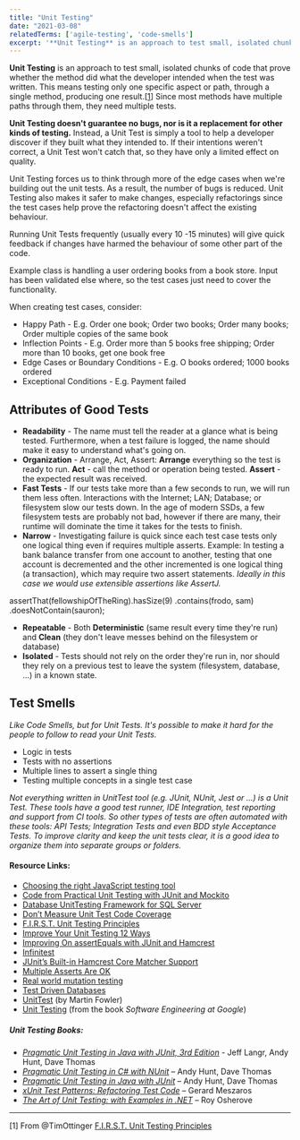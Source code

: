 ```yaml
---
title: "Unit Testing"
date: "2021-03-08"
relatedTerms: ['agile-testing', 'code-smells']
excerpt: '**Unit Testing** is an approach to test small, isolated chunks of code that prove whether'
---
```


**Unit Testing** is an approach to test small, isolated chunks of code that prove whether the method did what the developer intended when the test was written. This means testing only one specific aspect or path, through a single method, producing one result.\[[1](#footnotes)\] Since most methods have multiple paths through them, they need multiple tests.

**Unit Testing doesn't guarantee no bugs, nor is it a replacement for other kinds of testing.** Instead, a Unit Test is simply a tool to help a developer discover if they built what they intended to. If their intentions weren't correct, a Unit Test won't catch that, so they have only a limited effect on quality.

Unit Testing forces us to think through more of the edge cases when we're building out the unit tests. As a result, the number of bugs is reduced. Unit Testing also makes it safer to make changes, especially refactorings since the test cases help prove the refactoring doesn't affect the existing behaviour.

Running Unit Tests frequently (usually every 10 -15 minutes) will give quick feedback if changes have harmed the behaviour of some other part of the code.

Example class is handling a user ordering books from a book store. Input has been validated else where, so the test cases just need to cover the functionality.

When creating test cases, consider:

- Happy Path - E.g. Order one book; Order two books; Order many books; Order multiple copies of the same book
- Inflection Points - E.g. Order more than 5 books free shipping; Order more than 10 books, get one book free
- Edge Cases or Boundary Conditions - E.g. O books ordered; 1000 books ordered
- Exceptional Conditions - E.g. Payment failed

## Attributes of Good Tests

- **Readability** - The name must tell the reader at a glance what is being tested. Furthermore, when a test failure is logged, the name should make it easy to understand what's going on.
- **Organization** - Arrange, Act, Assert: **Arrange** everything so the test is ready to run. **Act** - call the method or operation being tested. **Assert** - the expected result was received.
- **Fast Tests** - If our tests take more than a few seconds to run, we will run them less often. Interactions with the Internet; LAN; Database; or filesystem slow our tests down. In the age of modern SSDs, a few filesystem tests are probably not bad, however if there are many, their runtime will dominate the time it takes for the tests to finish.
- **Narrow** - Investigating failure is quick since each test case tests only one logical thing even if requires multiple asserts. Example: In testing a bank balance transfer from one account to another, testing that one account is decremented and the other incremented is one logical thing (a transaction), which may require two assert statements. _Ideally in this case we would use extensible assertions like AssertJ._

assertThat(fellowshipOfTheRing).hasSize(9) .contains(frodo, sam) .doesNotContain(sauron);

- **Repeatable** - Both **Deterministic** (same result every time they're run) and **Clean** (they don't leave messes behind on the filesystem or database)
- **Isolated** - Tests should not rely on the order they're run in, nor should they rely on a previous test to leave the system (filesystem, database, ...) in a known state.

## Test Smells

_Like Code Smells, but for Unit Tests. It's possible to make it hard for the people to follow to read your Unit Tests._

- Logic in tests
- Tests with no assertions
- Multiple lines to assert a single thing
- Testing multiple concepts in a single test case

_Not everything written in UnitTest tool (e.g. JUnit, NUnit, Jest or ...) is a Unit Test. These tools have a good test runner, IDE Integration, test reporting and support from CI tools. So other types of tests are often automated with these tools: API Tests; Integration Tests and even BDD style Acceptance Tests. To improve clarity and keep the unit tests clear, it is a good idea to organize them into separate groups or folders._

#### Resource Links:

- [Choosing the right JavaScript testing tool](https://gojko.net/2018/02/25/javascript-testing-tools.html)
- [Code from Practical Unit Testing with JUnit and Mockito](https://github.com/tomekkaczanowski/junit-put-exercises)
- [Database UnitTesting Framework for SQL Server](https://tsqlt.org/)
- [Don’t Measure Unit Test Code Coverage](https://www.jamesshore.com/v2/blog/2019/dont-measure-unit-test-code-coverage)
- [F.I.R.S.T. Unit Testing Principles](https://agileinaflash.blogspot.com/2009/02/first.html)
- [Improve Your Unit Testing 12 Ways](https://agileotter.blogspot.com/2019/04/improve-your-unit-testing-12-ways.html)
- [Improving On assertEquals with JUnit and Hamcrest](https://marxsoftware.blogspot.com/2012/04/improving-on-assertequals-with-junit.html)
- [Infinitest](https://infinitest.github.io/)
- [JUnit’s Built-in Hamcrest Core Matcher Support](https://www.infoworld.com/article/2165118/junit-s-built-in-hamcrest-core-matcher-support.html)
- [Multiple Asserts Are OK](https://www.industriallogic.com/blog/multiple-asserts-are-ok/)
- [Real world mutation testing](https://pitest.org/)
- [Test Driven Databases](https://tsqlt.org/)
- [UnitTest](https://martinfowler.com/bliki/UnitTest.html) (by Martin Fowler)
- [Unit Testing](https://abseil.io/resources/swe-book/html/ch12.html) (from the book _Software Engineering at Google_)

##### Unit Testing Books:

- [_Pragmatic Unit Testing in Java with JUnit, 3rd Edition_](https://pragprog.com/titles/utj3/pragmatic-unit-testing-in-java-with-junit-third-edition/) - Jeff Langr, Andy Hunt, Dave Thomas
- [_Pragmatic Unit Testing in C# with NUnit_](https://www.amazon.com/Pragmatic-Unit-Testing-NUnit-Starter/dp/0977616673/&tag=notesfromatoo-20/&tag=notesfromatoo-20) – Andy Hunt, Dave Thomas 
- [_Pragmatic Unit Testing in Java with JUnit_](https://www.amazon.com/Pragmatic-Unit-Testing-Java-JUnit/dp/0974514012/&tag=notesfromatoo-20/&tag=notesfromatoo-20) – Andy Hunt, Dave Thomas
- _[xUnit Test Patterns: Refactoring Test Code](https://www.amazon.com/xUnit-Test-Patterns-Refactoring-Code/dp/0131495054/&tag=notesfromatoo-20/&tag=notesfromatoo-20)_ – Gerard Meszaros
- _[The Art of Unit Testing: with Examples in .NET](https://www.amazon.com/Art-Unit-Testing-Examples-NET/dp/1933988274/&tag=notesfromatoo-20/&tag=notesfromatoo-20)_ – Roy Osherove

* * *

\[1\] From @TimOttinger [F.I.R.S.T. Unit Testing Principles](https://agileinaflash.blogspot.com/2009/02/first.html)
